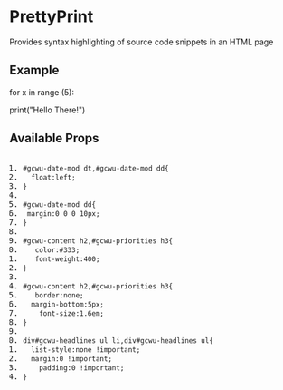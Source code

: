 

<Meta title="Components/PrettyPrint/Intro" component={PrettyPrint} />

# PrettyPrint

Provides syntax highlighting of source code snippets in an HTML page

## Example

<Canvas>
  <PrettyPrint>
    <p>for x in range (5):</p>
    <p>print("Hello There!")</p>
  </PrettyPrint>
</Canvas>

## Available Props

<ArgsTable />

<Canvas>
  <pre class="prettyprint lang-css linenums prettyprinted" style=""><ol class="linenums"><li class="L0"><code><span class="pun">#</span><span class="pln">gcwu-date-mod dt</span><span class="pun">,#</span><span class="pln">gcwu-date-mod dd</span><span class="pun">{</span></code></li><li class="L1"><code><span class="pln">	</span><span class="kwd">float</span><span class="pun">:</span><span class="pln">left</span><span class="pun">;</span></code></li><li class="L2"><code><span class="pun">}</span></code></li><li class="L3"><code></code></li><li class="L4"><code><span class="pun">#</span><span class="pln">gcwu-date-mod dd</span><span class="pun">{</span></code></li><li class="L5"><code><span class="pln">	</span><span class="kwd">margin</span><span class="pun">:</span><span class="lit">0</span><span class="pln"> </span><span class="lit">0</span><span class="pln"> </span><span class="lit">0</span><span class="pln"> </span><span class="lit">10px</span><span class="pun">;</span></code></li><li class="L6"><code><span class="pun">}</span></code></li><li class="L7"><code></code></li><li class="L8"><code><span class="pun">#</span><span class="pln">gcwu-content h2</span><span class="pun">,#</span><span class="pln">gcwu-priorities h3</span><span class="pun">{</span></code></li><li class="L9"><code><span class="pln">	</span><span class="kwd">color</span><span class="pun">:</span><span class="lit">#333</span><span class="pun">;</span></code></li><li class="L0"><code><span class="pln">	</span><span class="kwd">font-weight</span><span class="pun">:</span><span class="lit">400</span><span class="pun">;</span></code></li><li class="L1"><code><span class="pun">}</span></code></li><li class="L2"><code></code></li><li class="L3"><code><span class="pun">#</span><span class="pln">gcwu-content h2</span><span class="pun">,#</span><span class="pln">gcwu-priorities h3</span><span class="pun">{</span></code></li><li class="L4"><code><span class="pln">	</span><span class="kwd">border</span><span class="pun">:</span><span class="pln">none</span><span class="pun">;</span></code></li><li class="L5"><code><span class="pln">	</span><span class="kwd">margin-bottom</span><span class="pun">:</span><span class="lit">5px</span><span class="pun">;</span></code></li><li class="L6"><code><span class="pln">	</span><span class="kwd">font-size</span><span class="pun">:</span><span class="lit">1.6em</span><span class="pun">;</span></code></li><li class="L7"><code><span class="pun">}</span></code></li><li class="L8"><code></code></li><li class="L9"><code><span class="pln">div</span><span class="pun">#</span><span class="pln">gcwu-headlines ul li</span><span class="pun">,</span><span class="pln">div</span><span class="pun">#</span><span class="pln">gcwu-headlines ul</span><span class="pun">{</span></code></li><li class="L0"><code><span class="pln">	</span><span class="kwd">list-style</span><span class="pun">:</span><span class="pln">none </span><span class="kwd">!important</span><span class="pun">;</span></code></li><li class="L1"><code><span class="pln">	</span><span class="kwd">margin</span><span class="pun">:</span><span class="lit">0</span><span class="pln"> </span><span class="kwd">!important</span><span class="pun">;</span></code></li><li class="L2"><code><span class="pln">	</span><span class="kwd">padding</span><span class="pun">:</span><span class="lit">0</span><span class="pln"> </span><span class="kwd">!important</span><span class="pun">;</span></code></li><li class="L3"><code><span class="pun">}</span></code></li></ol></pre>
  </Canvas>
